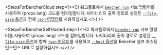 
<StepsForBencherCloud
  step={<>CI 워크플로에서 <code><a href="/ko/docs/explanation/bencher-run/">bencher run</a></code> 서브 명령어를 사용하여 {props.lang} 코드를 컴파일합니다. 바이너리의 출력 경로로 설정된 <a href={props.optionUrl}> <code>--file-size</code> 옵션</a>과 함께 <a href={props.adapterUrl}> <code>json</code> 어댑터</a>를 사용하십시오.</>}
/>

<StepsForBencherSelfHosted
  step={<>CI 워크플로에서 <code><a href="/ko/docs/explanation/bencher-run/">bencher run</a></code> 서브 명령어를 사용하여 {props.lang} 코드를 컴파일합니다. 바이너리의 출력 경로로 설정된 <a href={props.optionUrl}> <code>--file-size</code> 옵션</a>과 함께 <a href={props.adapterUrl}> <code>json</code> 어댑터</a>를 사용하고 <a href="/ko/docs/explanation/bencher-run/#--host-url"> <code>--host</code> 옵션</a>을 Bencher 셀프 호스팅 인스턴스 URL로 설정하십시오.</>}
/>